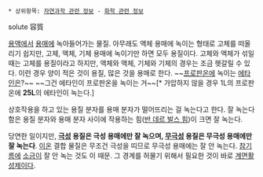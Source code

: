  * 상위항목: [[자연과학 관련 정보]] - [[화학 관련 정보]]

solute
容質

[[용액]]에서 [[용매]]에 녹아들어가는 물질. 아무래도 액체 용매에 녹이는 형태로 고체를 떠올리기 쉽지만, 고체, 액체, 기체 용매에 녹이기만 하면 모두 용질이다. 고체와 액체가 섞일 때는 고체를 용질이라고 하지만, 액체와 액체, 기체와 기체의 경우는 조금 헷갈릴 수 있다. 이런 경우 양이 적은 것이 용질, 많은 것을 용매로 한다. ~~[[프로판온]]에 녹이는 [[에타인]]은?~~ ~~그건 에타인이 프로판온을 녹이는 거~~[* 가압하지 않을 경우 1L의 프로판온에 '''25L'''의 에타인이 녹는다.]

상호작용을 하고 있는 용질 분자를 용매 분자가 떨어뜨리는 걸 녹는다고 한다. 잘 녹는다 함은 용질 분자와 용매 분자 사이에 작용하는 힘([[반 데르 발스 힘]])이 크면 잘 녹는다.

당연한 일이지만, '''[[극성]] 용질은 극성 용매에만 잘 녹으며, [[무극성]] 용질은 무극성 용매에만 잘 녹는다'''. [[이온]] 결합 물질은 무조건 극성을 띠므로 무극성 용매에는 잘 안 녹는다. [[참기름]]에 [[소금]]이 잘 안 녹는 것도 이 때문. 그 경계를 허물기 위해서 필요한 것이 바로 [[계면활성제]]이다.
